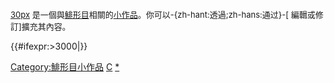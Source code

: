 <div class="notice metadata" id="stub" style="font-size: small;">[[檔案:Alosa fallax.jpg|30px]]&nbsp;'''{{PAGENAME}}'''是一個與[[鯡形目]]相關的[[Wikipedia:小作品|小作品]]。你可以-{zh-hant:透過;zh-hans:通过}-<span class="plainlinks">[{{fullurl:{{FULLPAGENAME}}|action=edit}} 編輯或修訂]</span>擴充其內容。</div><includeonly>[[Category:鯡形目小作品]]{{#ifexpr:{{PAGESIZE:{{FULLPAGENAME}}|R}}>3000|[[Category:字数已超过3000字节的小作品|{{PAGENAME}}]]}}</includeonly><noinclude>
[[Category:魚類小作品模板|C]]
[[Category:鯡形目小作品|*]]
</noinclude>